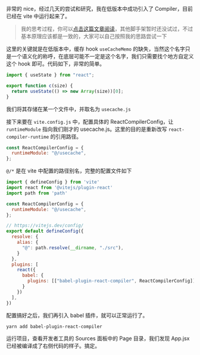 非常的 nice，经过几天的尝试和研究，我在低版本中成功引入了 Compiler，目前已经在 vite 中运行起来了。

> 我的思考过程，你可以[点击这篇文章阅读](https://mp.weixin.qq.com/s/RQ1c6YdNgyG-vCCPQBFMjw)，其他脚手架暂时还没试过，不过基本原理应该都是一致的，大家可以自己按照我的思路尝试一下

这里的关键就是在低版本中，缓存 hook `useCacheMemo` 的缺失，当然这个名字只是一个语义化的称呼，在底层可能不一定是这个名字，我们只需要找个地方自定义这个 hook 即可。代码如下，非常的简单。

```javascript
import { useState } from "react";

export function c(size) {
  return useState(() => new Array(size))[0];
}
```

我们将其存储在某一个文件中，并取名为 `usecache.js`

接下来要在 `vite.config.js` 中，配置具体的 ReactCompilerConfig，让 `runtimeModule` 指向我们刚才的 usecache.js。这里的目的是重新改写 `react-compiler-runtime` 的引用路径。

```javascript
const ReactCompilerConfig = {
  runtimeModule: "@/usecache",
};
```

`@/*` 是在 vite 中配置的路径别名，完整的配置文件如下

```javascript
import { defineConfig } from 'vite'
import react from '@vitejs/plugin-react'
import path from 'path'

const ReactCompilerConfig = {
  runtimeModule: "@/usecache",
};

// https://vitejs.dev/config/
export default defineConfig({
  resolve: {
    alias: {
      "@": path.resolve(__dirname, "./src"),
    }
  },
  plugins: [
    react({
      babel: {
        plugins: [["babel-plugin-react-compiler", ReactCompilerConfig]],
      }
    })
  ],
})
```


配置搞好之后，我们再引入 babel 插件，就可以正常运行了。

```bash
yarn add babel-plugin-react-compiler
```

运行项目，查看开发者工具的 Sources 面板中的 Page 目录，我们发现 App.jsx 已经被编译成了右侧代码的样子。搞定。
